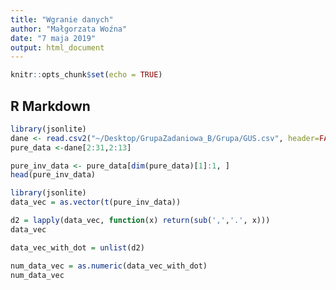 ```yaml
---
title: "Wgranie danych"
author: "Małgorzata Woźna"
date: "7 maja 2019"
output: html_document
---
```


```r
knitr::opts_chunk$set(echo = TRUE)
```

## R Markdown
```r
library(jsonlite)
dane <- read.csv2("~/Desktop/GrupaZadaniowa_B/Grupa/GUS.csv", header=FALSE, comment.char="#")
pure_data <-dane[2:31,2:13]
```

```r
pure_inv_data <- pure_data[dim(pure_data)[1]:1, ]
head(pure_inv_data)
```



```r
library(jsonlite)
data_vec = as.vector(t(pure_inv_data))
```

```r
d2 = lapply(data_vec, function(x) return(sub(',','.', x)))
data_vec
```
```r
data_vec_with_dot = unlist(d2)
```


```r
num_data_vec = as.numeric(data_vec_with_dot)
num_data_vec
```


